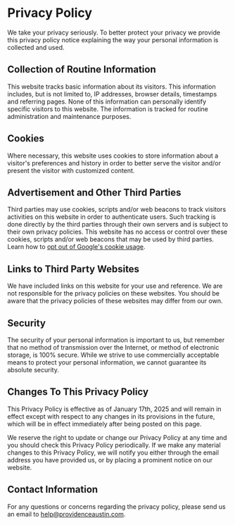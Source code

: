 # Privacy Policy

We take your privacy seriously. To better protect your privacy we provide this privacy policy notice explaining the way your personal information is collected and used.


## Collection of Routine Information

This website tracks basic information about its visitors. This information includes, but is not limited to, IP addresses, browser details, timestamps and referring pages. None of this information can personally identify specific visitors to this website. The information is tracked for routine administration and maintenance purposes.


## Cookies

Where necessary, this website uses cookies to store information about a visitor's preferences and history in order to better serve the visitor and/or present the visitor with customized content.


## Advertisement and Other Third Parties

Third parties may use cookies, scripts and/or web beacons to track visitors activities on this website in order to authenticate users. Such tracking is done directly by the third parties through their own servers and is subject to their own privacy policies. This website has no access or control over these cookies, scripts and/or web beacons that may be used by third parties. Learn how to [opt out of Google's cookie usage](http://www.google.com/privacy_ads.html).


## Links to Third Party Websites

We have included links on this website for your use and reference. We are not responsible for the privacy policies on these websites. You should be aware that the privacy policies of these websites may differ from our own.


## Security

The security of your personal information is important to us, but remember that no method of transmission over the Internet, or method of electronic storage, is 100% secure. While we strive to use commercially acceptable means to protect your personal information, we cannot guarantee its absolute security.


## Changes To This Privacy Policy

This Privacy Policy is effective as of January 17th, 2025 and will remain in effect except with respect to any changes in its provisions in the future, which will be in effect immediately after being posted on this page.

We reserve the right to update or change our Privacy Policy at any time and you should check this Privacy Policy periodically. If we make any material changes to this Privacy Policy, we will notify you either through the email address you have provided us, or by placing a prominent notice on our website.


## Contact Information

For any questions or concerns regarding the privacy policy, please send us an email to [help@providenceaustin.com](mailto:help@providenceaustin.com).
